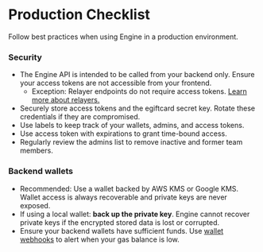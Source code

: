 # Production Checklist

Follow best practices when using Engine in a production environment.

### Security

- The Engine API is intended to be called from your backend only. Ensure your access tokens are not accessible from your frontend.
  - Exception: Relayer endpoints do not require access tokens. [Learn more about relayers.](infrastructure/engine/guides/relayer)
- Securely store access tokens and the egiftcard secret key. Rotate these credentials if they are compromised.
- Use labels to keep track of your wallets, admins, and access tokens.
- Use access token with expirations to grant time-bound access.
- Regularly review the admins list to remove inactive and former team members.

### Backend wallets

- Recommended: Use a wallet backed by AWS KMS or Google KMS. Wallet access is always recoverable and private keys are never exposed.
- If using a local wallet: **back up the private key**. Engine cannot recover private keys if the encrypted stored data is lost or corrupted.
- Ensure your backend wallets have sufficient funds. Use [wallet webhooks](/engine/features/webhooks) to alert when your gas balance is low.
